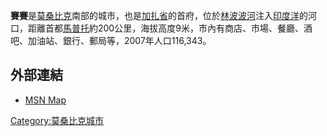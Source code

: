{{Infobox settlement
|official_name          = 賽賽
|other_name             = 
|native_name            = Xai-Xai
|nickname               = 
|motto                  = 
|image_skyline          = Xai-Xai street scene.jpg
|imagesize              = 
|image_caption          = 
|image_flag             = 
|flag_size              = 
|image_seal             = 
|seal_size              = 
|image_shield           = 
|shield_size            =
|image_blank_emblem         =
|blank_emblem_size          =
|image_map              = 
|mapsize                = 
|map_caption            = 在莫桑比克的位置
|pushpin_map            = Mozambique
|pushpin_label_position = 
|pushpin_mapsize        =220
|coordinates_region     = MZ
|subdivision_type       = 國家
|subdivision_name       = {{MOZ}}
|subdivision_type1      = 省
|subdivision_name1      = [[加扎省|加扎省]]
|subdivision_type2      = 
|subdivision_name2      = 
|government_type        =
|leader_title           = 
|leader_name            = 
|leader_title1          =  <!-- for places with, say, both a mayor and a city manager -->
|leader_name1           =
|established_title      =  
|established_date       =  
|established_title2     =  <!-- Incorporated (town) -->
|established_date2      = 
|established_title3     =  
|established_date3      = 
|unit_pref              = <!--Enter: Imperial, if Imperial (metric) is desired-->
|area_footnotes         = 
|area_total_km2             = 
|area_land_km2              = 
|area_water_km2             = 
|area_total_sq_mi        = 
|area_land_sq_mi         = 
|area_water_sq_mi        = 
|area_water_percent     = 
|area_urban_km2             = 
|area_urban_sq_mi        = 
|population_as_of       = 2007年
|population_footnotes   = 
|population_note        = 
|settlement_type        = <!--For Town or Village (Leave blank for the default City)-->
|population_total       = 116343
|population_density_km2     = 
|population_density_sq_mi = 
|population_urban       = 
|population_density_urban_km2 =
|population_density_urban_mi2 =
|population_blank1_title        =
|population_blank1              =
|population_blank2_title        =
|population_blank2              =
|timezone               = +2
|utc_offset             = 
|timezone_DST           = 
|utc_offset_DST         = 
|latd = 25 |latm = 03|lats =00 |latNS =S
|longd= 33 |longm= 39|longs=00 |longEW=E
|coordinates_display =inline,title
|elevation_footnotes    = <!--for references: use <ref> </ref> tags-->
|elevation_m            = 9
|elevation_ft           = 
|postal_code_type       =  <!-- enter ZIP code, Postcode, Post code, Postal code... -->
|postal_code            =
|area_code              = 
|website                = 
|footnotes              = 
}}

'''賽賽'''是[[莫桑比克|莫桑比克]]南部的城市，也是[[加扎省|加扎省]]的首府，位於[[林波波河|林波波河]]注入[[印度洋|印度洋]]的河口，距離首都[[馬普托|馬普托]]約200公里，海拔高度9米，市內有商店、市場、餐廳、酒吧、加油站、銀行、郵局等，2007年人口116,343。

== 外部連結 ==
* [http://maps.msn.com/%28djpip1ngcylotrngnruv5per%29/map.aspx?lats1=-25.05&lons1=33.65&alts1=14&regn1=2 MSN Map]{{Dead link|date=2019年12月 |bot=InternetArchiveBot |fix-attempted=yes }}

[[Category:莫桑比克城市|Category:莫桑比克城市]]